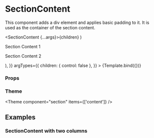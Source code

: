 
<Meta title="Components/Section/SectionContent" component={SectionContent} />

# SectionContent

This component adds a div element and applies basic padding to it.
It is used as the container of the section content.

  <SectionContent {...args}>{children}</SectionContent>
)

<Canvas>
  <Story
    name="Default"
    args={{
      children: (
        <>
          <p>Section Content 1</p>
          <p>Section Content 2</p>
        </>
      ),
    }}
    argTypes={{
      children: { control: false },
    }}
  >
    {Template.bind({})}
  </Story>
</Canvas>

### Props

<ArgsTable story="Default" />

### Theme

<Theme component="section" items={['content']} />

## Examples

### SectionContent with two columns

<Canvas>
  <Story name="SectionContent with two columns">
    <SectionContent layout={SectionContentLayout.twoColumnGrid}>
      <DescriptionItem title="E-mail" content="admin@aboutbits.it" />
      <DescriptionItem title="Name" content="John Doe" />
      <DescriptionItem
        title="Bio"
        content="John Doe is the main antagonist of the 1995 dark psychological mystery-thriller film Se7en. He is a serial killer bent on savagely punishing those who have committed the seven deadly sins and bring attention to evil in a world that he claims is apathetic."
        className="xl:col-span-2"
      />
    </SectionContent>
  </Story>
</Canvas>
